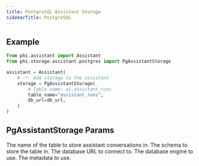```yaml
---
title: PostgreSQL Assistant Storage
sidebarTitle: PostgreSQL
---
```


## Example

```python assistant_with_storage.py
from phi.assistant import Assistant
from phi.storage.assistant.postgres import PgAssistantStorage

assistant = Assistant(
    # -*- Add storage to the assistant
    storage = PgAssistantStorage(
        # Table name: ai.assistant_runs
        table_name="assistant_runs",
        db_url=db_url,
    )
)
```

## PgAssistantStorage Params

<ResponseField name="table_name" type="str">
  The name of the table to store assistant conversations in.
</ResponseField>
<ResponseField name="schema" type="str" default="llm">
  The schema to store the table in.
</ResponseField>
<ResponseField name="db_url" type="str">
  The database URL to connect to.
</ResponseField>
<ResponseField name="db_engine" type="Engine">
  The database engine to use.
</ResponseField>
<ResponseField name="metadata" type="MetaData">
  The metadata to use.
</ResponseField>